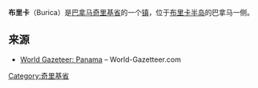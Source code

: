 {{Infobox settlement
|official_name = 布里卡
|native_name = 
|pushpin_map            =Panama
|mapsize                =200px
|coordinates_display    = inline,title
|coordinates_region     = PA
|subdivision_type       = 国家
|subdivision_name       = [[巴拿马|巴拿马]]
|subdivision_type1      = 省份
|subdivision_name1      = [[奇里基省|奇里基省]]
|leader_title           = 
|leader_name            = 
|established_title      =
|established_date       = 
|area_total_km2           = 
|area_footnotes           = 
|population_as_of         = 2008
|population_total =1 516
|population_density_km2   =
|timezone               =
|utc_offset             = 
|timezone_DST           = 
|utc_offset_DST         = 
|latd=8 |latm=1 |lats=48 |latNS=N
|longd=82|longm= 52|longs=12 |longEW=W
|elevation_m            = 
|area_code              = 
|website                = 
}}

'''布里卡'''（Burica）是[[巴拿马|巴拿马]][[奇里基省|奇里基]][[巴拿馬行政區劃|省]]的一个[[镇|镇]]，位于[[布里卡半岛|布里卡半岛]]的巴拿马一侧。

== 来源 ==
*[https://web.archive.org/web/20081007072808/http://world-gazetteer.com/wg.php?x=&men=gcis&lng=en&des=wg&geo=-167&srt=npan&col=abcdefghinoq&msz=1500&pt=c&va=x World Gazeteer: Panama] – World-Gazetteer.com

[[Category:奇里基省|Category:奇里基省]]

{{Panama-geo-stub}}